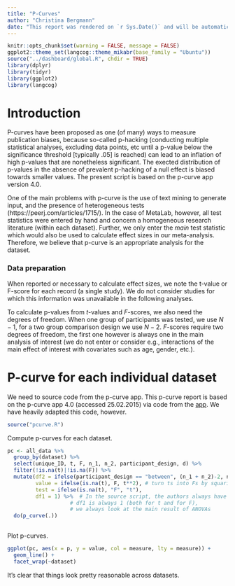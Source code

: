 ```yaml
---
title: "P-Curves"
author: "Christina Bergmann"
date: "This report was rendered on `r Sys.Date()` and will be automatically re-rendered nightly, reflecting any changes in the data or code."
---
```


```r
knitr::opts_chunk$set(warning = FALSE, message = FALSE)
ggplot2::theme_set(langcog::theme_mikabr(base_family = "Ubuntu"))
source("../dashboard/global.R", chdir = TRUE)
library(dplyr)
library(tidyr)
library(ggplot2)
library(langcog)
```

# Introduction

P-curves have been proposed as one (of many) ways to measure publication biases, because so-called p-hacking (conducting multiple statistical analyses, excluding data points, etc until a p-value below the significance threshold [typically .05] is reached) can lead to an inflation of high p-values that are nonetheless significant. The exected distribution of p-values in the absence of prevalent p-hacking of a null effect is biased towards smaller values. The present script is based on the p-curve app version 4.0.

One of the main problems with p-curve is the use of text mining to generate input, and the presence of heterogeneous tests (https://peerj.com/articles/1715/). In the case of MetaLab, however, all test statistics were entered by hand and concern a homogeneous research literature (within each dataset). Further, we only enter the *main* test statistic which would also be used to calculate effect sizes in our meta-analysis. Therefore, we believe that p-curve is an appropriate analysis for the dataset. 

### Data preparation

When reported or necessary to calculate effect sizes, we note the t-value or F-score for each record (a single study). We do not consider studies for which this information was unavailable in the following analyses. 

To calculate p-values from $t$-values and $F$-scores, we also need the degrees of freedom. When one group of participants was tested, we use $N-1$, for a two group comparison design we use $N-2$. $F$-scores require two degrees of freedom, the first one however is always one in the main analysis of interest (we do not enter or consider e.g., interactions of the main effect of interest with covariates such as age, gender, etc.).

# P-curve for each individual dataset

We need to source code from the p-curve app. This p-curve report is based on the p-curve app 4.0 (accessed 25.02.2015) via code from the [app](http://p-curve.com/app4/App%204.0%20p-curve%202016%2001%2011.r). We have heavily adapted this code, however. 

```r
source("pcurve.R")
```

Compute p-curves for each dataset. 

```r
pc <- all_data %>%
  group_by(dataset) %>%
  select(unique_ID, t, F, n_1, n_2, participant_design, d) %>%
  filter(!is.na(t)|!is.na(F)) %>%
  mutate(df2 = ifelse(participant_design == "between", (n_1 + n_2)-2, n_1-1),
         value = ifelse(is.na(t), F, t**2), # turn ts into Fs by squaring them
         test = ifelse(is.na(t), "F", "t"), 
         df1 = 1) %>%  # In the source script, the authors always have 2 dfs, but 
                    # df1 is always 1 (both for t and for F), 
                    # we always look at the main result of ANOVAs
  do(p_curve(.))
  
```

Plot p-curves. 

```r
ggplot(pc, aes(x = p, y = value, col = measure, lty = measure)) + 
  geom_line() +
  facet_wrap(~dataset)
```

It's clear that things look pretty reasonable across datasets. 

